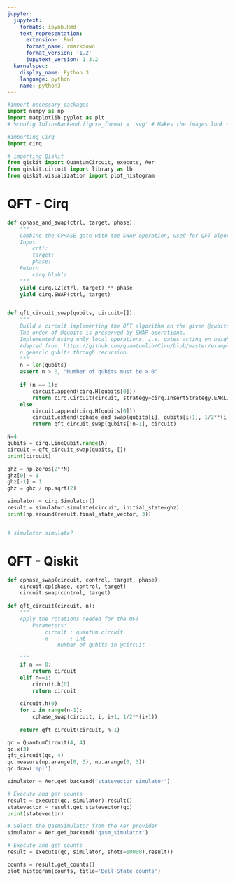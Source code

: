 ```yaml
---
jupyter:
  jupytext:
    formats: ipynb,Rmd
    text_representation:
      extension: .Rmd
      format_name: rmarkdown
      format_version: '1.2'
      jupytext_version: 1.3.2
  kernelspec:
    display_name: Python 3
    language: python
    name: python3
---
```


```python
#import necessary packages
import numpy as np
import matplotlib.pyplot as plt
# %config InlineBackend.figure_format = 'svg' # Makes the images look nice

#importing Cirq
import cirq

# importing Qiskit
from qiskit import QuantumCircuit, execute, Aer
from qiskit.circuit import library as lb
from qiskit.visualization import plot_histogram
```

# QFT - Cirq

```python
def cphase_and_swap(ctrl, target, phase):
    """
    Combine the CPHASE gate with the SWAP operation, used for QFT algorithm.
    Input
        crtl: 
        target:
        phase:
    Return
        cirq blabla
    """
    yield cirq.CZ(ctrl, target) ** phase
    yield cirq.SWAP(ctrl, target)


def qft_circuit_swap(qubits, circuit=[]):
    """
    Build a circuit implementing the QFT algorithm on the given @qubits. 
    The order of @qubits is preserved by SWAP operations.
    Implemented using only local operations, i.e. gates acting on neighbouring qubits.
    Adapted from: https://github.com/quantumlib/Cirq/blob/master/examples/quantum_fourier_transform.py and extended to
    n generic qubits through recursion.
    """
    n = len(qubits)
    assert n > 0, "Number of qubits must be > 0"
    
    if (n == 1):
        circuit.append(cirq.H(qubits[0]))
        return cirq.Circuit(circuit, strategy=cirq.InsertStrategy.EARLIEST)
    else:
        circuit.append(cirq.H(qubits[0]))
        circuit.extend(cphase_and_swap(qubits[i], qubits[i+1], 1/2**(i+1)) for i in range(n-1))
        return qft_circuit_swap(qubits[:n-1], circuit)
```

```python
N=4
qubits = cirq.LineQubit.range(N)
circuit = qft_circuit_swap(qubits, [])
print(circuit)
```

```python
ghz = np.zeros(2**N)
ghz[0] = 1
ghz[-1] = 1
ghz = ghz / np.sqrt(2)
```

```python
simulator = cirq.Simulator()
result = simulator.simulate(circuit, initial_state=ghz)
print(np.around(result.final_state_vector, 3))
```

```python

```

```python
# simulator.simulate?
```

# QFT - Qiskit

```python
def cphase_swap(circuit, control, target, phase):
    circuit.cp(phase, control, target)
    circuit.swap(control, target)
    
def qft_circuit(circuit, n):
    """
    Apply the rotations needed for the QFT
        Parameters:
            circuit : quantum circuit
            n       : int
                number of qubits in @circuit
    
    """
    if n == 0:
        return circuit
    elif n==1:
        circuit.h(0)
        return circuit
    
    circuit.h(0)
    for i in range(n-1):
        cphase_swap(circuit, i, i+1, 1/2**(i+1))
        
    return qft_circuit(circuit, n-1)

```

```python
qc = QuantumCircuit(4, 4)
qc.x(3)
qft_circuit(qc, 4)
qc.measure(np.arange(0, 3), np.arange(0, 3))
qc.draw('mpl')
```

```python
simulator = Aer.get_backend('statevector_simulator')

# Execute and get counts
result = execute(qc, simulator).result()
statevector = result.get_statevector(qc)
print(statevector)
```

```python
# Select the QasmSimulator from the Aer provider
simulator = Aer.get_backend('qasm_simulator')

# Execute and get counts
result = execute(qc, simulator, shots=10000).result()

counts = result.get_counts()
plot_histogram(counts, title='Bell-State counts')
```

